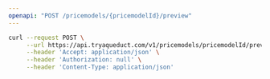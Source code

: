 ```yaml
---
openapi: "POST /pricemodels/{pricemodelId}/preview"
---
```


<RequestExample>

```bash Request
curl --request POST \
     --url https://api.tryaqueduct.com/v1/pricemodels/pricemodelId/preview \
     --header 'Accept: application/json' \
     --header 'Authorization: null' \
     --header 'Content-Type: application/json'
```

</RequestExample>
